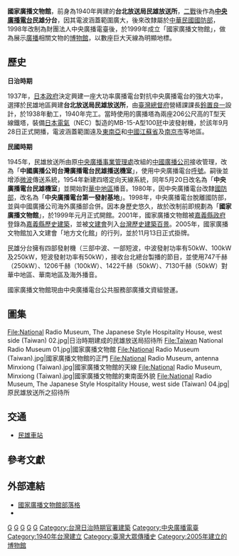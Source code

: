 {{unreferenced|time=2015-03-29T11:53:38+00:00}}
{{tw monument
|name       = 國家廣播文物館<br><small>National Radio Museum（[[英文|英文]]）</small>
|formername = 台灣放送協會台北放送局民雄放送所<br>中央廣播電台民雄機室<br>中央廣播電台第一發射基地
|image      = National Radio Museum and a transmission antenna (Taiwan).jpg
|othername  = 國家廣播文物館
|formalname = 中央廣播電臺民雄分臺廣播文物館
|level      = [[嘉義縣文化資產#歷史建築|嘉義縣歷史建築]]
|class      = 產業
|time       = 1940年
|owner      = [[中央廣播電臺|中央廣播電臺]]公共服務部廣播文資組
|location   = {{TW}}[[嘉義縣|嘉義縣]][[民雄鄉|民雄鄉]]寮頂村民權路74號
|open       = 週二至週日上午09:00~11:00下午13:30~16:00
|cost       = 館內清潔費[[新臺幣|新臺幣]]50元
}}

'''國家廣播文物館'''，前身為1940年興建的'''台北放送局民雄放送所'''，[[二戰|二戰]]後作為'''[[中央廣播電台|中央廣播電台]]民雄分台'''，因其電波涵蓋範圍廣大，後來改隸屬於[[中華民國國防部|中華民國國防部]]，1998年改制為財團法人中央廣播電臺後，於1999年成立「國家廣播文物館」，做為展示[[廣播|廣播]]相關文物的[[博物館|博物館]]，以數座巨大天線為明顯地標。

==歷史==
'''日治時期'''

1937年，[[日本政府|日本政府]]決定興建一座大功率廣播電台對抗中央廣播電台的強大功率，選擇於民雄地區興建'''台北放送局民雄放送所'''，由[[臺灣總督府|臺灣總督府]]營繕課課長[[鈴置良一|鈴置良一]]設計，於1938年動工，1940年完工。當時使用的廣播塔為兩座206公尺高的T型天線鐵塔，裝備[[日本電氣|日本電氣]]（NEC）製造的MB-15-A型100瓩中波發射機，於該年9月28日正式開播，電波涵蓋範圍遠及[[東南亞|東南亞]]和[[中華民國_(大陸時期)|中國]][[江蘇省|江蘇省]]及[[南京市|南京市]]等地區。

'''民國時期'''

1945年，民雄放送所由原[[中國廣播公司|中央廣播事業管理處]]改組的[[中國廣播公司|中國廣播公司]]接收管理，改為「'''中國廣播公司台灣廣播電台民雄播送機室'''」，使用中央廣播電台[[呼號|呼號]]。嗣後並增添[[微波|微波]]傳送系統，1954年新建四塔定向天線系統，同年5月20日改名為「'''中央廣播電台民雄機室'''」並開始對[[華中地區|華中地區]]播音。1980年，因中央廣播電台改隸[[中華民國國防部|國防部]]，改名為「'''中央廣播電台第一發射基地'''」。1998年，中央廣播電台脫離國防部，並與中國廣播公司海外廣播部合併。因本身歷史悠久，故於改制前即規劃為「'''國家廣播文物館'''」，於1999年元月正式開館。2001年，國家廣播文物館被[[嘉義縣政府|嘉義縣政府]]登錄為[[嘉義縣歷史建築|嘉義縣歷史建築]]，並被[[文建會|文建會]]列入[[臺灣歷史建築百景列表|台灣歷史建築百景]]。2005年，國家廣播文物館加入文建會「地方文化館」的行列，並於11月13日正式掛牌。

民雄分台擁有四部發射機（三部中波、一部短波，中波發射功率有50kW、100kW及250kW，短波發射功率有50kW），接收台北總台製播的節目，並使用747千赫（250kW）、1206千赫（100kW）、1422千赫（50kW）、7130千赫（50kW）對華中地區、華南地區及海外播音。

國家廣播文物館現由中央廣播電台公共服務部廣播文資組營運。

==圖集==
<gallery>
File:National Radio Museum, The Japanese Style Hospitality House, west side (Taiwan) 02.jpg|日治時期建成的民雄放送局招待所
File:Taiwan National Radio Museum 01.jpg|國家廣播文物館
File:National Radio Museum (Taiwan).jpg|國家廣播文物館的正門
File:National Radio Museum, antenna Minxiong (Taiwan).jpg|國家廣播文物館的天線
File:National Radio Museum, Minxiong (Taiwan).jpg|國家廣播文物館的東南面外貌
File:National Radio Museum, The Japanese Style Hospitality House, west side (Taiwan) 04.jpg|原民雄放送所之招待所
</gallery>

==交通==
*[[民雄車站|民雄車站]]

==參考文獻==
{{reflist}}

==外部連結==
{{Commons category|National Radio Museum, Taiwan}}
*[http://museumms.blogspot.com/ 國家廣播文物館部落格]{{Wayback|url=http://museumms.blogspot.com/ |date=20120119090802 }}
*{{facebook|museumms|國家廣播文物館}}

{{台灣博物館}}
{{臺灣歷史建築百景}}
{{臺灣總督府交通局}}
{{Coord|23.56474|120.42970|display=title}}

[[Category:台灣國立博物館|G]]
[[Category:嘉義縣歷史建築|G]]
[[Category:文物博物館|G]]
[[Category:民雄鄉|G]]
[[Category:文建會歷史建築百景|G]]
[[Category:台灣日治時期官署建築|Category:台灣日治時期官署建築]]
[[Category:中央廣播電臺|Category:中央廣播電臺]]
[[Category:1940年台灣建立|Category:1940年台灣建立]]
[[Category:臺灣大眾傳播史|Category:臺灣大眾傳播史]]
[[Category:2005年建立的博物館|Category:2005年建立的博物館]]